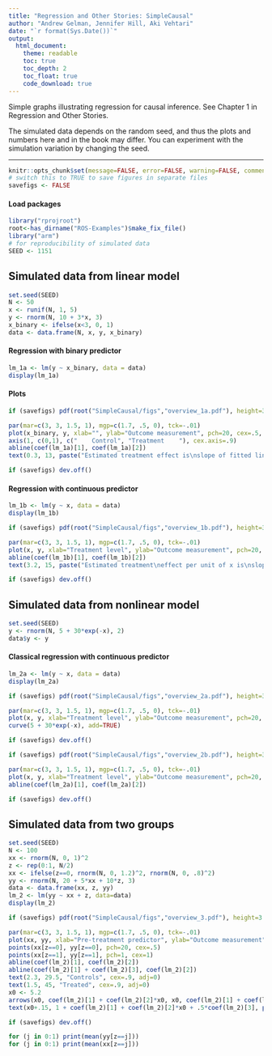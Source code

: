 ```yaml
---
title: "Regression and Other Stories: SimpleCausal"
author: "Andrew Gelman, Jennifer Hill, Aki Vehtari"
date: "`r format(Sys.Date())`"
output:
  html_document:
    theme: readable
    toc: true
    toc_depth: 2
    toc_float: true
    code_download: true
---
```

Simple graphs illustrating regression for causal inference. See
Chapter 1 in Regression and Other Stories.

The simulated data depends on the random seed, and thus the plots
and numbers here and in the book may differ. You can experiment
with the simulation variation by changing the seed.

-------------


```r
knitr::opts_chunk$set(message=FALSE, error=FALSE, warning=FALSE, comment=NA)
# switch this to TRUE to save figures in separate files
savefigs <- FALSE
```

#### Load packages

```r
library("rprojroot")
root<-has_dirname("ROS-Examples")$make_fix_file()
library("arm")
# for reproducibility of simulated data
SEED <- 1151
```

## Simulated data from linear model

```r
set.seed(SEED)
N <- 50
x <- runif(N, 1, 5)
y <- rnorm(N, 10 + 3*x, 3)
x_binary <- ifelse(x<3, 0, 1)
data <- data.frame(N, x, y, x_binary)
```

#### Regression with binary predictor

```r
lm_1a <- lm(y ~ x_binary, data = data)
display(lm_1a)
```

#### Plots

```r
if (savefigs) pdf(root("SimpleCausal/figs","overview_1a.pdf"), height=3.5, width=4.5)
```
```r
par(mar=c(3, 3, 1.5, 1), mgp=c(1.7, .5, 0), tck=-.01)
plot(x_binary, y, xlab="", ylab="Outcome measurement", pch=20, cex=.5, bty="l", main="Regression with binary treatment", cex.main=.9, xaxt="n", cex.lab=.9, cex.axis=.9)
axis(1, c(0,1), c("    Control", "Treatment    "), cex.axis=.9)
abline(coef(lm_1a)[1], coef(lm_1a)[2])
text(0.3, 13, paste("Estimated treatment effect is\nslope of fitted line: ", fround(coef(lm_1a)[2], 1)), cex=.8, adj=0)
```
```r
if (savefigs) dev.off()
```

#### Regression with continuous predictor

```r
lm_1b <- lm(y ~ x, data = data)
display(lm_1b)

```
```r
if (savefigs) pdf(root("SimpleCausal/figs","overview_1b.pdf"), height=3.5, width=4.5)
```
```r
par(mar=c(3, 3, 1.5, 1), mgp=c(1.7, .5, 0), tck=-.01)
plot(x, y, xlab="Treatment level", ylab="Outcome measurement", pch=20, cex=.5, bty="l", main="Regression with continuous treatment", cex.main=.9, cex.lab=.9, cex.axis=.9)
abline(coef(lm_1b)[1], coef(lm_1b)[2])
text(3.2, 15, paste("Estimated treatment\neffect per unit of x is\nslope of fitted line: ", fround(coef(lm_1b)[2], 1)), cex=.8, adj=0)
```
```r
if (savefigs) dev.off()
```

## Simulated data from nonlinear model

```r
set.seed(SEED)
y <- rnorm(N, 5 + 30*exp(-x), 2)
data$y <- y
```

#### Classical regression with continuous predictor

```r
lm_2a <- lm(y ~ x, data = data)
display(lm_2a)

```
```r
if (savefigs) pdf(root("SimpleCausal/figs","overview_2a.pdf"), height=3.5, width=4.5)
```
```r
par(mar=c(3, 3, 1.5, 1), mgp=c(1.7, .5, 0), tck=-.01)
plot(x, y, xlab="Treatment level", ylab="Outcome measurement", pch=20, cex=.5, bty="l", main="Nonlinear treatment effect", cex.main=.9, cex.lab=.9, cex.axis=.9)
curve(5 + 30*exp(-x), add=TRUE)
```
```r
if (savefigs) dev.off()

```
```r
if (savefigs) pdf(root("SimpleCausal/figs","overview_2b.pdf"), height=3.5, width=4.5)
```
```r
par(mar=c(3, 3, 1.5, 1), mgp=c(1.7, .5, 0), tck=-.01)
plot(x, y, xlab="Treatment level", ylab="Outcome measurement", pch=20, cex=.5, bty="l", main="Nonlinear effect, estimated with straight line fit", cex.main=.9, cex.lab=.9, cex.axis=.9)
abline(coef(lm_2a)[1], coef(lm_2a)[2])
```
```r
if (savefigs) dev.off()
```

## Simulated data from two groups

```r
set.seed(SEED)
N <- 100
xx <- rnorm(N, 0, 1)^2
z <- rep(0:1, N/2)
xx <- ifelse(z==0, rnorm(N, 0, 1.2)^2, rnorm(N, 0, .8)^2)
yy <- rnorm(N, 20 + 5*xx + 10*z, 3)
data <- data.frame(xx, z, yy)
lm_2 <- lm(yy ~ xx + z, data=data)
display(lm_2)

```
```r
if (savefigs) pdf(root("SimpleCausal/figs","overview_3.pdf"), height=3.5, width=4.5)
```
```r
par(mar=c(3, 3, 1.5, 1), mgp=c(1.7, .5, 0), tck=-.01)
plot(xx, yy, xlab="Pre-treatment predictor", ylab="Outcome measurement", bty="l", main="Continuous pre-treatment predictor and binary treatment    ", cex.main=.9, cex.lab=.9, cex.axis=.9, type="n")
points(xx[z==0], yy[z==0], pch=20, cex=.5)
points(xx[z==1], yy[z==1], pch=1, cex=1)
abline(coef(lm_2)[1], coef(lm_2)[2])
abline(coef(lm_2)[1] + coef(lm_2)[3], coef(lm_2)[2])
text(2.3, 29.5, "Controls", cex=.9, adj=0)
text(1.5, 45, "Treated", cex=.9, adj=0)
x0 <- 5.2
arrows(x0, coef(lm_2)[1] + coef(lm_2)[2]*x0, x0, coef(lm_2)[1] + coef(lm_2)[2]*x0 + coef(lm_2)[3], length=.1, code=3)
text(x0+.15, 1 + coef(lm_2)[1] + coef(lm_2)[2]*x0 + .5*coef(lm_2)[3], paste("Estimated\ntreatment\neffect is", fround(coef(lm_2)[3], 1)), cex=.8, adj=0)
```
```r
if (savefigs) dev.off()

for (j in 0:1) print(mean(yy[z==j]))
for (j in 0:1) print(mean(xx[z==j]))
```

